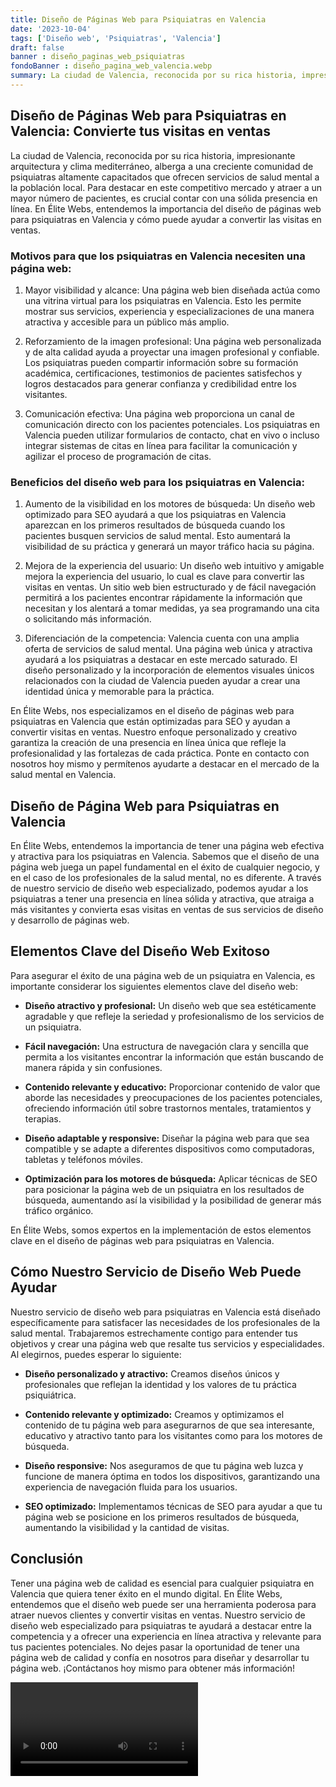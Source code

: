 ```yaml
---
title: Diseño de Páginas Web para Psiquiatras en Valencia
date: '2023-10-04'
tags: ['Diseño web', 'Psiquiatras', 'Valencia']
draft: false
banner : diseño_paginas_web_psiquiatras
fondoBanner : diseño_pagina_web_valencia.webp
summary: La ciudad de Valencia, reconocida por su rica historia, impresionante arquitectura y clima mediterráneo, alberga a una creciente comunidad de psiquiatras altamente capacitados que ofrecen servicios de salud mental a la población local. Para destacar en este competitivo mercado y atraer a un mayor número de pacientes, es crucial contar con una sólida presencia en línea. En Élite Webs, entendemos la importancia del diseño de páginas web para psiquiatras en Valencia y cómo puede ayudar a convertir las visitas en ventas. 
---
```


## Diseño de Páginas Web para Psiquiatras en Valencia: Convierte tus visitas en ventas

La ciudad de Valencia, reconocida por su rica historia, impresionante arquitectura y clima mediterráneo, alberga a una creciente comunidad de psiquiatras altamente capacitados que ofrecen servicios de salud mental a la población local. Para destacar en este competitivo mercado y atraer a un mayor número de pacientes, es crucial contar con una sólida presencia en línea. En Élite Webs, entendemos la importancia del diseño de páginas web para psiquiatras en Valencia y cómo puede ayudar a convertir las visitas en ventas. 

### Motivos para que los psiquiatras en Valencia necesiten una página web:

1. Mayor visibilidad y alcance: Una página web bien diseñada actúa como una vitrina virtual para los psiquiatras en Valencia. Esto les permite mostrar sus servicios, experiencia y especializaciones de una manera atractiva y accesible para un público más amplio.

2. Reforzamiento de la imagen profesional: Una página web personalizada y de alta calidad ayuda a proyectar una imagen profesional y confiable. Los psiquiatras pueden compartir información sobre su formación académica, certificaciones, testimonios de pacientes satisfechos y logros destacados para generar confianza y credibilidad entre los visitantes.

3. Comunicación efectiva: Una página web proporciona un canal de comunicación directo con los pacientes potenciales. Los psiquiatras en Valencia pueden utilizar formularios de contacto, chat en vivo o incluso integrar sistemas de citas en línea para facilitar la comunicación y agilizar el proceso de programación de citas.

### Beneficios del diseño web para los psiquiatras en Valencia:

1. Aumento de la visibilidad en los motores de búsqueda: Un diseño web optimizado para SEO ayudará a que los psiquiatras en Valencia aparezcan en los primeros resultados de búsqueda cuando los pacientes busquen servicios de salud mental. Esto aumentará la visibilidad de su práctica y generará un mayor tráfico hacia su página.

2. Mejora de la experiencia del usuario: Un diseño web intuitivo y amigable mejora la experiencia del usuario, lo cual es clave para convertir las visitas en ventas. Un sitio web bien estructurado y de fácil navegación permitirá a los pacientes encontrar rápidamente la información que necesitan y los alentará a tomar medidas, ya sea programando una cita o solicitando más información.

3. Diferenciación de la competencia: Valencia cuenta con una amplia oferta de servicios de salud mental. Una página web única y atractiva ayudará a los psiquiatras a destacar en este mercado saturado. El diseño personalizado y la incorporación de elementos visuales únicos relacionados con la ciudad de Valencia pueden ayudar a crear una identidad única y memorable para la práctica.

En Élite Webs, nos especializamos en el diseño de páginas web para psiquiatras en Valencia que están optimizadas para SEO y ayudan a convertir visitas en ventas. Nuestro enfoque personalizado y creativo garantiza la creación de una presencia en línea única que refleje la profesionalidad y las fortalezas de cada práctica. Ponte en contacto con nosotros hoy mismo y permítenos ayudarte a destacar en el mercado de la salud mental en Valencia.

<GifSeo />

<Cta />

## Diseño de Página Web para Psiquiatras en Valencia

En Élite Webs, entendemos la importancia de tener una página web efectiva y atractiva para los psiquiatras en Valencia. Sabemos que el diseño de una página web juega un papel fundamental en el éxito de cualquier negocio, y en el caso de los profesionales de la salud mental, no es diferente. A través de nuestro servicio de diseño web especializado, podemos ayudar a los psiquiatras a tener una presencia en línea sólida y atractiva, que atraiga a más visitantes y convierta esas visitas en ventas de sus servicios de diseño y desarrollo de páginas web.

## Elementos Clave del Diseño Web Exitoso

Para asegurar el éxito de una página web de un psiquiatra en Valencia, es importante considerar los siguientes elementos clave del diseño web:

- **Diseño atractivo y profesional:** Un diseño web que sea estéticamente agradable y que refleje la seriedad y profesionalismo de los servicios de un psiquiatra.

- **Fácil navegación:** Una estructura de navegación clara y sencilla que permita a los visitantes encontrar la información que están buscando de manera rápida y sin confusiones.

- **Contenido relevante y educativo:** Proporcionar contenido de valor que aborde las necesidades y preocupaciones de los pacientes potenciales, ofreciendo información útil sobre trastornos mentales, tratamientos y terapias.

- **Diseño adaptable y responsive:** Diseñar la página web para que sea compatible y se adapte a diferentes dispositivos como computadoras, tabletas y teléfonos móviles.

- **Optimización para los motores de búsqueda:** Aplicar técnicas de SEO para posicionar la página web de un psiquiatra en los resultados de búsqueda, aumentando así la visibilidad y la posibilidad de generar más tráfico orgánico.

En Élite Webs, somos expertos en la implementación de estos elementos clave en el diseño de páginas web para psiquiatras en Valencia.

## Cómo Nuestro Servicio de Diseño Web Puede Ayudar

Nuestro servicio de diseño web para psiquiatras en Valencia está diseñado específicamente para satisfacer las necesidades de los profesionales de la salud mental. Trabajaremos estrechamente contigo para entender tus objetivos y crear una página web que resalte tus servicios y especialidades. Al elegirnos, puedes esperar lo siguiente:

- **Diseño personalizado y atractivo:** Creamos diseños únicos y profesionales que reflejan la identidad y los valores de tu práctica psiquiátrica.

- **Contenido relevante y optimizado:** Creamos y optimizamos el contenido de tu página web para asegurarnos de que sea interesante, educativo y atractivo tanto para los visitantes como para los motores de búsqueda.

- **Diseño responsive:** Nos aseguramos de que tu página web luzca y funcione de manera óptima en todos los dispositivos, garantizando una experiencia de navegación fluida para los usuarios.

- **SEO optimizado:** Implementamos técnicas de SEO para ayudar a que tu página web se posicione en los primeros resultados de búsqueda, aumentando la visibilidad y la cantidad de visitas.

## Conclusión

Tener una página web de calidad es esencial para cualquier psiquiatra en Valencia que quiera tener éxito en el mundo digital. En Élite Webs, entendemos que el diseño web puede ser una herramienta poderosa para atraer nuevos clientes y convertir visitas en ventas. Nuestro servicio de diseño web especializado para psiquiatras te ayudará a destacar entre la competencia y a ofrecer una experiencia en línea atractiva y relevante para tus pacientes potenciales. No dejes pasar la oportunidad de tener una página web de calidad y confía en nosotros para diseñar y desarrollar tu página web. ¡Contáctanos hoy mismo para obtener más información!

<Video />

<CtaBot job='Psiquiatras' city='Valencia'/>

<Gmaps query='Valencia+españa+maps' />